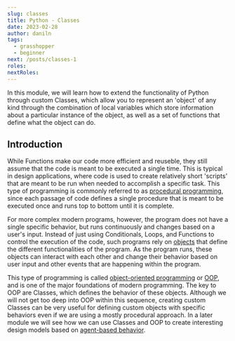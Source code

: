```yaml
---
slug: classes
title: Python - Classes
date: 2023-02-28
author: daniln
tags:
  - grasshopper
  - beginner
next: /posts/classes-1
roles:
nextRoles:
---
```


In this module, we will learn how to extend the functionality of Python through custom Classes, which allow you to represent an 'object' of any kind through the combination of local variables which store information about a particular instance of the object, as well as a set of functions that define what the object can do.

## Introduction

While Functions make our code more efficient and reuseble, they still assume that the code is meant to be executed a single time. This is typical in design applications, where code is used to create relatively short 'scripts' that are meant to be run when needed to accomplish a specific task. This type of programming is commonly referred to as <u>procedural programming</u>, since each passage of code defines a single procedure that is meant to be executed once and runs top to bottom until it is complete.

For more complex modern programs, however, the program does not have a single specific behavior, but runs continuously and changes based on a user's input. Instead of just using Conditionals, Loops, and Functions to control the execution of the code, such programs rely on <u>objects</u> that define the different functionalities of the program. As the program runs, these objects can interact with each other and change their behavior based on user input and other events that are happening within the program.

This type of programming is called <u>object-oriented programming</u> or <u>OOP</u>, and is one of the major foundations of modern programming. The key to OOP are Classes, which defines the behavior of these objects. Although we will not get too deep into OOP within this sequence, creating custom Classes can be very useful for defining custom objects with specific behaviors even if we are using a mostly procedural approach. In a later module we will see how we can use Classes and OOP to create interesting design models based on [agent-based behavior]().